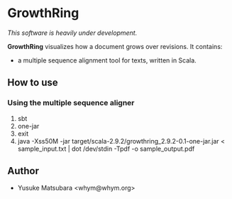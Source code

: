 = GrowthRing =
''This software is heavily under development.''

'''GrowthRing''' visualizes how a document grows over revisions.
It contains:
* a multiple sequence alignment tool for texts, written in Scala.

== How to use ==

=== Using the multiple sequence aligner ===
# sbt
# one-jar
# exit
# java -Xss50M -jar target/scala-2.9.2/growthring_2.9.2-0.1-one-jar.jar < sample_input.txt | dot /dev/stdin -Tpdf -o sample_output.pdf

== Author ==
* Yusuke Matsubara <whym@whym.org>
